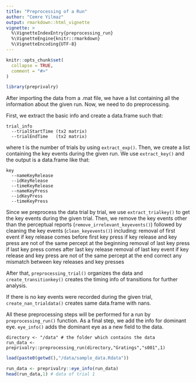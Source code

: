 ```yaml
---
title: "Preprocessing of a Run"
author: "Cemre Yilmaz"
output: rmarkdown::html_vignette
vignette: >
  %\VignetteIndexEntry{preprocessing_run}
  %\VignetteEngine{knitr::rmarkdown}
  %\VignetteEncoding{UTF-8}
---
```


```r
knitr::opts_chunk$set(
  collapse = TRUE,
  comment = "#>"
)
```

```r
library(preprivalry)
```

After importing the data from a .mat file, we have a list containing all the information about the given run. Now, we need to do preprocessing.

First, we extract the basic info and create a data.frame such that:
```
trial_info
  --trialStartTime (tx2 matrix)
  --trialEndTime   (tx2 matrix)
```
where t is the number of trials by using ```extract_exp()```. Then, we create a list containing the key events during the given run. We use ```extract_key()``` and the output is a data.frame like that:
```
key
  --nameKeyRelease
  --idKeyRelease
  --timeKeyRelease
  --nameKeyPress
  --idKeyPress
  --timeKeyPress
```
Since we preprocess the data trial by trial, we use ```extract_trialkey()``` to get the key events during the given trial. Then, we remove the key events other than the perceptual reports (```remove_irrelevant_keyevents()```) followed by cleaning the key events (```clean_keyevents()```) including: 
    removal of first event 
        if key release comes before first key press
        if key release and key press are not of the same percept at the beginning
   removal of last key press if last key press comes after last key release
   removal of last key event if key release and key press are not of the same percept at the end
   correct any mismatch between key releases and key presses

After that, ```preprocessing_trial()``` organizes the data and ```create_transitionkey()``` creates the timing info of transitions for further analysis. 

If there is no key events were recorded during the given trial, ```create_nan_trialdata()``` creates same data.frame with nans. 

All these preprocessing steps will be performed for a run by ```preprocessing_run()``` function. As a final step, we add the info for dominant eye. ```eye_info()``` adds the dominant eye as a new field to the data.
```
directory <- "/data" # the folder which contains the data
run_data <- preprivalry::preprocessing_run(directory,"Gratings","s001",1)
```
```r
load(paste0(getwd(),"/data/sample_data.Rdata"))
```
```r
run_data <- preprivalry::eye_info(run_data)
head(run_data,1) # data of trial 1
```
